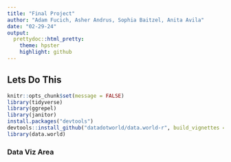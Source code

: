 ```yaml
---
title: "Final Project"
author: "Adam Fucich, Asher Andrus, Sophia Baitzel, Anita Avila"
date: "02-29-24"
output:
  prettydoc::html_pretty:
    theme: hpster
    highlight: github
---
```


## Lets Do This

```r
knitr::opts_chunk$set(message = FALSE)
library(tidyverse)
library(ggrepel)
library(janitor)
install.packages("devtools")
devtools::install_github("datadotworld/data.world-r", build_vignettes = TRUE)
library(data.world)
```

### Data Viz Area 

```r

```


```r

```

